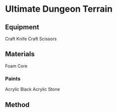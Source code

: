 # Ultimate Dungeon Terrain

## Equipment

Craft Knife
Craft Scissors

## Materials

Foam Core 

### Paints

Acrylic Black
Acrylic Stone

## Method

